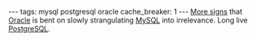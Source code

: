 ---
tags: mysql postgresql oracle
cache_breaker: 1
---
[http://blog.mariadb.org/disappearing-test-cases/ More signs] that [[Oracle]] is bent on slowly strangulating [[MySQL]] into irrelevance. Long live [[PostgreSQL]].
